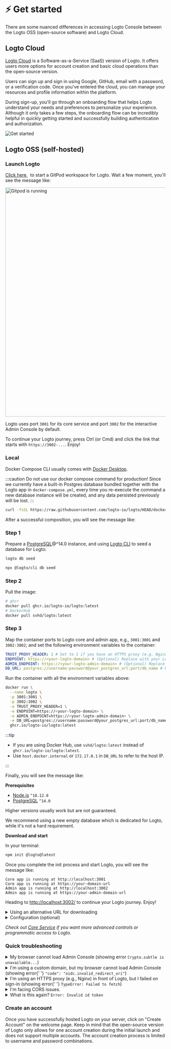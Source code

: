 

# ⚡ Get started

There are some nuanced differences in accessing Logto Console between the Logto OSS (open-source software) and Logto Cloud.

## Logto Cloud

[Logto Cloud](https://cloud.logto.io/) is a Software-as-a-Service (SaaS) version of Logto. It offers users more options for account creation and basic cloud operations than the open-source version.

Users can sign up and sign in using Google, GitHub, email with a password, or a verification code. Once you've entered the cloud, you can manage your resources and profile information within the platform.

During sign-up, you'll go through an onboarding flow that helps Logto understand your needs and preferences to personalize your experience. Although it only takes a few steps, the onboarding flow can be incredibly helpful in quickly getting started and successfully building authentication and authorization.

![Get started](./assets/create-account.png)

## Logto OSS (self-hosted)

### Launch Logto

<p>
  <a href="https://gitpod.io/#https://github.com/logto-io/demo" target="_blank" rel="noopener">
    Click here
  </a>
  &nbsp;
  <span>
    to start a GitPod workspace for Logto. Wait a few moment, you&apos;ll see the message like:
  </span>
</p>
<p>
  <img src={gitpodRunning} alt="Gitpod is running" width="720px" />
</p>

Logto uses port `3001` for its core service and port `3002` for the interactive Admin Console by default.

To continue your Logto journey, press Ctrl (or Cmd) and click the link that starts with `https://3002-...`. Enjoy!

### Local

<Tabs>

<TabItem value="docker-compose" label="Docker Compose">

Docker Compose CLI usually comes with [Docker Desktop](https://www.docker.com/products/docker-desktop).

:::caution
Do not use our docker compose command for production! Since we currently have a built-in Postgres database bundled together with the Logto app in `docker-compose.yml`,
every time you re-execute the command a new database instance will be created, and any data persisted previously will be lost.
:::

```bash
curl -fsSL https://raw.githubusercontent.com/logto-io/logto/HEAD/docker-compose.yml | docker compose -p logto -f - up
```

After a successful composition, you will see the message like:

</TabItem>

<TabItem value="docker" label="Docker">

<h3>Step 1</h3>

Prepare a [PostgreSQL](https://www.postgresql.org/)@^14.0 instance, and using <a href="/docs/references/using-cli/">Logto CLI</a> to seed a database for Logto:

<Tabs groupId="cmd">

  <TabItem value="cli" label="CLI">

```bash
logto db seed
```

  </TabItem>
  <TabItem value="npx" label="npx">

```bash
npx @logto/cli db seed
```

  </TabItem>

</Tabs>

<h3>Step 2</h3>

Pull the image:

```bash
# ghcr
docker pull ghcr.io/logto-io/logto:latest
# DockerHub
docker pull svhd/logto:latest
```

<h3>Step 3</h3>

Map the container ports to Logto core and admin app, e.g., `3001:3001` and `3002:3002`; and set the following environment variables to the container:

```yml
TRUST_PROXY_HEADER: 1 # Set to 1 if you have an HTTPS proxy (e.g. Nginx) in front of Logto
ENDPOINT: https://<your-logto-domain> # (Optional) Replace with your Logto endpoint URL if you are using a custom domain
ADMIN_ENDPOINT: https://<your-logto-admin-domain> # (Optional) Replace with your Logto admin URL if you are using a custom domain
DB_URL: postgres://username:password@your_postgres_url:port/db_name # Replace with your Postgres DSN
```

Run the container with all the environment variables above:

```bash
docker run \
  --name logto \
  -p 3001:3001 \
  -p 3002:3002 \
  -e TRUST_PROXY_HEADER=1 \
  -e ENDPOINT=https://<your-logto-domain> \
  -e ADMIN_ENDPOINT=https://<your-logto-admin-domain> \
  -e DB_URL=postgres://username:password@your_postgres_url:port/db_name \
  ghcr.io/logto-io/logto:latest
```

:::tip

- If you are using Docker Hub, use `svhd/logto:latest` instead of `ghcr.io/logto-io/logto:latest`.
- Use `host.docker.internal` or `172.17.0.1` in `DB_URL` to refer to the host IP.

:::

Finally, you will see the message like:

</TabItem>

<TabItem value="npm" label="npm-init">

**Prerequisites**

- [Node.js](https://nodejs.org/) `^18.12.0`
- [PostgreSQL](https://postgresql.org/) `^14.0`

Higher versions usually work but are not guaranteed.

We recommend using a new empty database which is dedicated for Logto, while it&apos;s not a hard requirement.

**Download and start**

In your terminal:

```bash
npm init @logto@latest
```

Once you complete the init process and start Logto, you will see the message like:

</TabItem>

</Tabs>

```text
Core app is running at http://localhost:3001
Core app is running at https://your-domain-url
Admin app is running at http://localhost:3002
Admin app is running at https://your-admin-domain-url
```

Heading to <a target="_blank" href="http://localhost:3002/" rel="noopener">http://localhost:3002/</a> to continue your Logto journey. Enjoy!

<details>

<summary>Using an alternative URL for downloading</summary>

If you want to specify a URL for the Logto zip file, use the `--download-url` option. For example:

```
npm init @logto@latest -- --download-url=https://github.com/logto-io/logto/releases/download/v1.2.2/logto.tar.gz
```

Note the extra `--` is needed for NPM to pass the arguments.

</details>

<details>

<summary>Configuration (optional)</summary>

Logto uses environment variables for configuration, along with `.env` file support. See [Configuration](../../references/core/configuration.md) for detailed usage and full variable list.

</details>

_Check out [Core Service](../../references/core/README.mdx) if you want more advanced controls or programmatic access to Logto._

### Quick troubleshooting

<details>

<summary>
  My browser cannot load Admin Console (showing error <code>Crypto.subtle is unavailable...</code>)
</summary>

Admin Console uses [Web Crypto API](https://developer.mozilla.org/en-US/docs/Web/API/Web_Crypto_API), which requires [secure contexts](https://developer.mozilla.org/en-US/docs/Web/Security/Secure_Contexts), i.e. HTTPS or HTTP with `localhost`.

If you use HTTP with an IP address or custom domain, then the browser cannot load Admin Console.

</details>

<details>

<summary>
  I'm using a custom domain, but my browser cannot load Admin Console (showing error{' '}
  <code>"code": "oidc.invalid_redirect_uri"</code>)
</summary>

If you are using a custom domain rather than `localhost`, you need to set the environment variable `ENDPOINT` to the Logto URL. It is because of the strict requirement of Redirect URI in OIDC. See [Configuration](../../references/core/configuration.md#general) for details.

</details>

<details>

<summary>
  I'm using an HTTPS proxy (e.g., Nginx) in front of Logto, but I failed on sign-in (showing error{' '}
  <code>TypeError: Failed to fetch</code>)
</summary>

- First, make sure you have set the node environment variable `TRUST_PROXY_HEADER` to `true`. See [Configuration](../../references/core/configuration.md#using-a-https-proxy) for details.
- Also, you need to set `X-Forwarded-Proto` header to `https` in your proxy config. See [Trusting TLS offloading proxies](https://github.com/panva/node-oidc-provider/blob/main/docs/README.md#trusting-tls-offloading-proxies) for details.

</details>

<details>

<summary>I'm facing CORS issues.</summary>

- If `ADMIN_ENDPOINT` is not specified, `localhost:[admin-port]` will be allowed to perform Cross-Origin Resource Sharing (CORS) in Logto.
- If `ADMIN_ENDPOINT` is specified, only requests from the origin of `ADMIN_ENDPOINT` will be allowed.

</details>

<details>

<summary>
  What is this again? <code>Error: Invalid id token</code>
</summary>

If you are not messing up with your tokens, then in most cases this is caused by a mismatch of your server time and client time. Sync the time on both your server and client and try again.

</details>

### Create an account

Once you have successfully hosted Logto on your server, click on "Create Account" on the welcome page. Keep in mind that the open-source version of Logto only allows for one account creation during the initial launch and does not support multiple accounts. The account creation process is limited to username and password combinations.
